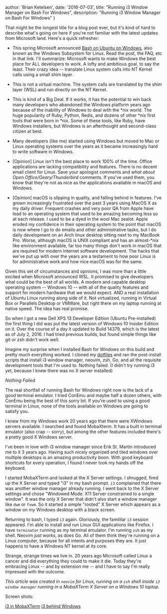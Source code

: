   author: 'Brian Ketelsen',
  date: '2016-07-03',
  title: "Running i3 Window Manager on Bash For Windows",
  description:
    "Running i3 Window Manager on Bash For Windows"
}


That might be the longest title for a blog post ever, but it's kind of hard to describe what's going on here if you're not familiar with the latest updates from Microsoft land. Here's a quick refresher:

- This spring Microsoft announced [Bash on Ubuntu on Windows](https://msdn.microsoft.com/en-us/commandline/wsl/about), also known as the Windows Subsystem for Linux. Read the post, the FAQ, etc in that link. I'll summarize: Microsoft wants to make Windows the best place for ALL developers to work. A lofty and ambitious goal, to say the least. Their crazy idea -- translate Linux system calls into NT Kernel calls using a small shim layer.

- This is not a virtual machine. The system calls are translated by the shim layer (WSL) and run directly on the NT Kernel.

- This is kind of a Big Deal. If it works, it has the potential to win back many developers who abandoned the Windows platform years ago because of the inability of Windows to deal with the *nix world. The huge popularity of Ruby, Python, Redis, and dozens of other *nix first tools that were born in \*nix. Some of these tools, like Ruby, have Windows installers, but Windows is an afterthought and second-class citizen at best.

- Many developers (like me) started using Windows but moved to Mac or Linux operating systems over the years as it became increasingly hard to write software in Windows.

- [Opinion] Linux isn't the best place to work 100% of the time. Office applications are lacking compatibility and features. There is no decent email client for Linux. Save your apologist comments and _what about Open Office/Geary/Thunderbird_ comments. If you've used them, you know that they're not as nice as the applications available in macOS and Windows.

- [Opinion] macOS is slipping in quality, and falling behind in features. I've grown increasingly frustrated over the past 3 years using MacOS X as my daily driver. Frequent crashes and very poor QA from Apple have lead to an operating system that used to be amazing becoming less so at each release. I used to be a dyed in the wool Mac zealot. Apple eroded my confidence in their operating system to the point that macOS is now where I go to do emails and other administrative tasks, but I do daily development on an Arch linux desktop sitting next to my MacBook Pro. Worse, although macOS is UNIX compliant and has an almost-\*nix like environment available, far too many things don't work in macOS that are required for modern Internet software development. The hacks that we've put up with over the years are a testament to how poor Linux is for administrative work and how nice macOS was for the same.

Given this set of circumstances and opinions, I was more than a little excited when Microsoft announced WSL. It promised to give developers what could be the best of all worlds. A modern and capable desktop operating system -- Windows 10 -- with all of the quality features and support for modern hardware that we would expect. AND a real installation of Ubuntu Linux running along side of it. Not virtualized, running in Virtual Box or Parallels Desktop or VMWare, but right there on my laptop running at native speed. The idea has real promise.

So when I got a new Dell XPS 13 Developer Edition (Ubuntu Pre-installed) the first thing I did was put the latest version of Windows 10 Insider Edition on it. Over the course of a day it updated to Build 14379, which is the latest as of July 2, 2016. I had tried previous builds, but found simple things like git or zsh didn't work well.

Imagine my surprise when I installed Bash for Windows on this build and pretty much everything worked. I cloned my [dotfiles](https://github.com/bketelsen/dotfiles) and ran the post-install scripts that install i3 window manager, neovim, zsh, Go, and all the requisite development tools that I'm used to. Nothing failed. (I didn't try running i3 yet, because I knew there was no X server installed)

_Nothing Failed_

The real shortfall of running Bash for Windows right now is the lack of a good terminal emulator. I tried ConEmu and maybe half a dozen others, with ConEmu being the best of this sorry lot. If you're used to using a good terminal in Linux, none of the tools available on Windows are going to satisfy you.

I knew from my Windows work 20 years ago that there were XWindows servers available. I searched and found MobaXterm. It has a built in terminal emulator (also crap -- sorry), but among the other features included there's a pretty good X Windows server.

I've been in love with i3 window manager since Erik St. Martin introduced me to it 3 years ago. Having such nicely organized and tiled windows over multiple desktops is an amazing productivity boon. With good keyboard shortcuts for every operation, I found I never took my hands off the keyboard.

I started MobaXTerm and looked at the X Server settings. I shrugged, fired up the X Server and typed "i3" in my bash prompt. `i3` complained that there was another window manager already running. I went back to the X Server settings and chose "Windowed Mode: X11 Server constrained to a single window". It was the only X Server that didn't also start a window manager like `dwm` or `fvwm`. So it started a simple "rooted" X Server which appears as a window on my Windows desktop with a black screen.

Returning to bash, I typed `i3` again. Gloriously, the famililar `i3` session appeared. I'm able to install and run Linux GUI applications like Firefox. I have `terminator` running as my terminal emulator. I'm running `zsh` as my shell. Neovim _just works_, as does Go. All of them think they're running on a Linux computer, because for all intents and purposes they are. It just happens to have a Windows NT kernel at its core.

Strange, strange times we live in. 20 years ago Microsoft called Linux a cancer and did everything they could to make it die. Today they're embracing Linux -- and by extension me -- and I have to say I'm really impressed with the outcome.

_This article was created in `neovim` for Linux, running on a `zsh` shell inside `i3 window manager` running in a MobaXTerm X Server on a Windows 10 laptop._

Screen shots:

[i3 in MobaXTerm](/fixed/images/2017/09/i3.png)
[i3 behind Windows](/fixed/images/2017/09/windows-on-top.png)
